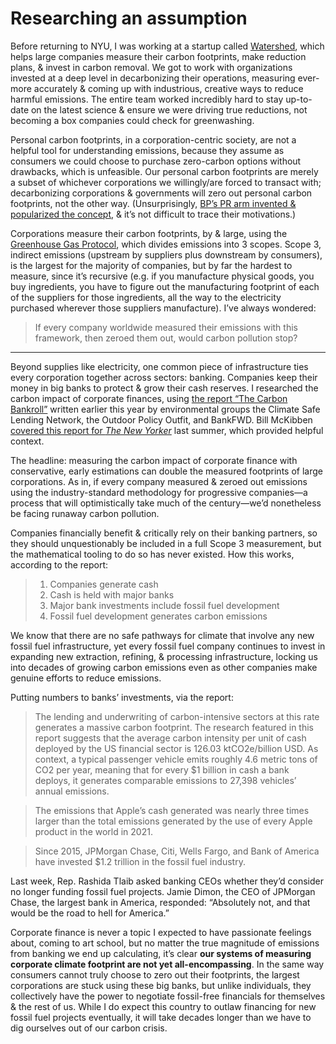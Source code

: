 # Researching an assumption

Before returning to NYU, I was working at a startup called [Watershed](https://watershed.com/), which helps large companies measure their carbon footprints, make reduction plans, & invest in carbon removal. We got to work with organizations invested at a deep level in decarbonizing their operations, measuring ever-more accurately & coming up with industrious, creative ways to reduce harmful emissions. The entire team worked incredibly hard to stay up-to-date on the latest science & ensure we were driving true reductions, not becoming a box companies could check for greenwashing.

Personal carbon footprints, in a corporation-centric society, are not a helpful tool for understanding emissions, because they assume as consumers we could choose to purchase zero-carbon options without drawbacks, which is unfeasible. Our personal carbon footprints are merely a subset of whichever corporations we willingly/are forced to transact with; decarbonizing corporations & governments will zero out personal carbon footprints, not the other way. (Unsurprisingly, [BP’s PR arm invented & popularized the concept](https://www.theguardian.com/commentisfree/2021/aug/23/big-oil-coined-carbon-footprints-to-blame-us-for-their-greed-keep-them-on-the-hook), & it’s not difficult to trace their motivations.)

Corporations measure their carbon footprints, by & large, using the [Greenhouse Gas Protocol](https://ghgprotocol.org/), which divides emissions into 3 scopes. Scope 3, indirect emissions (upstream by suppliers plus downstream by consumers), is the largest for the majority of companies, but by far the hardest to measure, since it’s recursive (e.g. if you manufacture physical goods, you buy ingredients, you have to figure out the manufacturing footprint of each of the suppliers for those ingredients, all the way to the electricity purchased wherever those suppliers manufacture). I’ve always wondered:

> If every company worldwide measured their emissions with this framework, then zeroed them out, would carbon pollution stop?

---

Beyond supplies like electricity, one common piece of infrastructure ties every corporation together across sectors: banking. Companies keep their money in big banks to protect & grow their cash reserves. I researched the carbon impact of corporate finances, using [the report “The Carbon Bankroll”](https://static1.squarespace.com/static/6281708e8ff18c23842b1d0b/t/6283204b3556a5125ce13b37/1652760661661/The+Carbon+Bankroll+Report+%285-17-2022%29.pdf) written earlier this year by environmental groups the Climate Safe Lending Network, the Outdoor Policy Outfit, and BankFWD. Bill McKibben [covered this report for _The New Yorker_](https://www.newyorker.com/news/daily-comment/could-googles-carbon-emissions-have-effectively-doubled-overnight) last summer, which provided helpful context.

The headline: measuring the carbon impact of corporate finance with conservative, early estimations can double the measured footprints of large corporations. As in, if every company measured & zeroed out emissions using the industry-standard methodology for progressive companies—a process that will optimistically take much of the century—we’d nonetheless be facing runaway carbon pollution.

Companies financially benefit & critically rely on their banking partners, so they should unquestionably be included in a full Scope 3 measurement, but the mathematical tooling to do so has never existed. How this works, according to the report:

> 1. Companies generate cash
> 2. Cash is held with major banks
> 3. Major bank investments include fossil fuel development
> 4. Fossil fuel development generates carbon emissions

We know that there are no safe pathways for climate that involve any new fossil fuel infrastructure, yet every fossil fuel company continues to invest in expanding new extraction, refining, & processing infrastructure, locking us into decades of growing carbon emissions even as other companies make genuine efforts to reduce emissions.

Putting numbers to banks’ investments, via the report:

> The lending and underwriting of carbon-intensive sectors at this rate generates a massive carbon footprint. The research featured in this report suggests that the average carbon intensity per unit of cash deployed by the US financial sector is 126.03 ktCO2e/billion USD. As context, a typical passenger vehicle emits roughly 4.6 metric tons of CO2 per year, meaning that for every $1 billion in cash a bank deploys, it generates comparable emissions to 27,398 vehicles’ annual emissions.

> The emissions that Apple’s cash generated was nearly three times larger than the total emissions generated by the use of every Apple product in the world in 2021.

> Since 2015, JPMorgan Chase, Citi, Wells Fargo, and Bank of America have invested $1.2 trillion in the fossil fuel industry.

Last week, Rep. Rashida Tlaib asked banking CEOs whether they’d consider no longer funding fossil fuel projects. Jamie Dimon, the CEO of JPMorgan Chase, the largest bank in America, responded: “Absolutely not, and that would be the road to hell for America.”

<YouTube id="V9gMPNUSZv8" params="start=180" />

Corporate finance is never a topic I expected to have passionate feelings about, coming to art school, but no matter the true magnitude of emissions from banking we end up calculating, it’s clear **our systems of measuring corporate climate footprint are not yet all-encompassing**. In the same way consumers cannot truly choose to zero out their footprints, the largest corporations are stuck using these big banks, but unlike individuals, they collectively have the power to negotiate fossil-free financials for themselves & the rest of us. While I do expect this country to outlaw financing for new fossil fuel projects eventually, it will take decades longer than we have to dig ourselves out of our carbon crisis.
